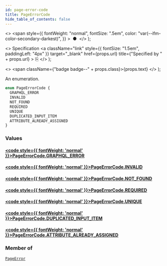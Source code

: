 ```yaml
---
id: page-error-code
title: PageErrorCode
hide_table_of_contents: false
---
```


  <>
    <span
      style={{
        fontWeight: "normal",
        fontSize: ".5em",
        color: "var(--ifm-color-secondary-darkest)",
      }}
    >
      &nbsp;●&nbsp;
    </span>
  </>
);

  <>
    Specification
    <a
      className="link"
      style={{ fontSize: "1.5em", paddingLeft: "4px" }}
      target="\_blank"
      href={props.url}
      title={"Specified by " + props.url}
    >
      ⎘
    </a>
  </>
);

  <>
    <span className={"badge badge--" + props.class}>{props.text}</span>
  </>
);

An enumeration.

```graphql
enum PageErrorCode {
  GRAPHQL_ERROR
  INVALID
  NOT_FOUND
  REQUIRED
  UNIQUE
  DUPLICATED_INPUT_ITEM
  ATTRIBUTE_ALREADY_ASSIGNED
}
```

### Values

#### [<code style={{ fontWeight: 'normal' }}>PageErrorCode.<b>GRAPHQL_ERROR</b></code>](#)

>

#### [<code style={{ fontWeight: 'normal' }}>PageErrorCode.<b>INVALID</b></code>](#)

>

#### [<code style={{ fontWeight: 'normal' }}>PageErrorCode.<b>NOT_FOUND</b></code>](#)

>

#### [<code style={{ fontWeight: 'normal' }}>PageErrorCode.<b>REQUIRED</b></code>](#)

>

#### [<code style={{ fontWeight: 'normal' }}>PageErrorCode.<b>UNIQUE</b></code>](#)

>

#### [<code style={{ fontWeight: 'normal' }}>PageErrorCode.<b>DUPLICATED_INPUT_ITEM</b></code>](#)

>

#### [<code style={{ fontWeight: 'normal' }}>PageErrorCode.<b>ATTRIBUTE_ALREADY_ASSIGNED</b></code>](#)

>

### Member of

[`PageError`](../../api-reference/objects/page-error) <Badge class="secondary" text="object"/>
